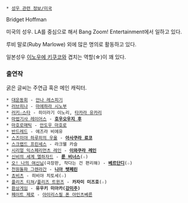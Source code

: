  * [[성우 관련 정보/미국]]

Bridget Hoffman

미국의 성우. LA를 중심으로 해서 Bang Zoom! Entertainment에서 일하고 있다.

루비 말로(Ruby Marlowe) 외에 많은 명의로 활동하고 있다.

일본성우 [[이노우에 키쿠코]]와 겹치는 역할(☆)이 꽤 있다.

=== 출연작 ===
굵은 글씨는 주연급 혹은 메인 캐릭터.

 * [[대운동회]] - [[안나 레스피기]]
 * [[러브히나]] - [[마에하라 시노부]]
 * [[러키☆스타]] - 히이라기 이노리, [[타카라 유카리]]
 * [[마법기사 레이어스]] - '''[[호우오우지 후]]'''
 * [[마호로매틱]] - [[안도우 마호로]]
 * [[반드레드]] - 에즈라 비에유
 * [[스즈미야 하루히의 우울]] - '''[[아사쿠라 료코]]'''
 * [[스크랩드 프린세스]] - 라크웰 카슬
 * [[시리얼 익스페리먼츠 레인]] - '''[[이와쿠라 레인]]'''
 * [[신비의 세계 엘하자드]] - '''[[룬 비너스]]'''(☆)
 * [[오! 나의 여신님]](극장판, 작다는 건 편리해) - '''[[베르단디]]'''(☆)
 * [[천원돌파 그렌라간]] - '''[[니아 텟페린]]'''
 * [[쵸비츠]] - 히비야 치토세(☆)
 * [[플리즈 티쳐]]/[[플리즈 트윈즈]] - '''카자미 미즈호'''(☆)
 * [[환상게임]] - '''유우키 미아카([[강미주]])'''
 * [[페이트 제로]] - [[아이리스필 폰 아인츠베른]]

